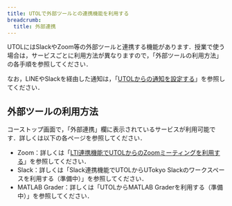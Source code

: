 ```yaml
---
title: UTOLで外部ツールとの連携機能を利用する
breadcrumb:
  title: 外部連携
---
```


UTOLにはSlackやZoom等の外部ツールと連携する機能があります．授業で使う場合は，サービスごとに利用方法が異なりますので，「外部ツールの利用方法」の各手順を参照してください．

なお，LINEやSlackを経由した通知は，「[UTOLからの通知を設定する](/utol/notification/)」を参照してください．

## 外部ツールの利用方法

コーストップ画面で，「外部連携」欄に表示されているサービスが利用可能です．詳しくは以下の各ページを参照してください．

- Zoom：詳しくは「[LTI連携機能でUTOLからのZoomミーティングを利用する](/utol/lecturers/integrations/zoom/)」を参照してください．
- Slack：詳しくは「Slack連携機能でUTOLからUTokyo Slackのワークスペースを利用する（準備中）」を参照してください．
- MATLAB Grader：詳しくは「UTOLからMATLAB Graderを利用する（準備中）」を参照してください．
